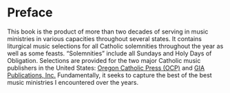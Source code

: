 # Preface {.unnumbered}

This book is the product of more than two decades of serving in music ministries in various capacities throughout several states. It contains liturgical music selections for all Catholic solemnities throughout the year as well as some feasts. "Solemnities" include all Sundays and Holy Days of Obligation. Selections are provided for the two major Catholic music publishers in the United States: [Oregon Catholic Press (OCP)](https://ocp.org/en-us) and [GIA Publications, Inc.](https://giamusic.com/about-sm) Fundamentally, it seeks to capture the best of the best music ministries I encountered over the years.
